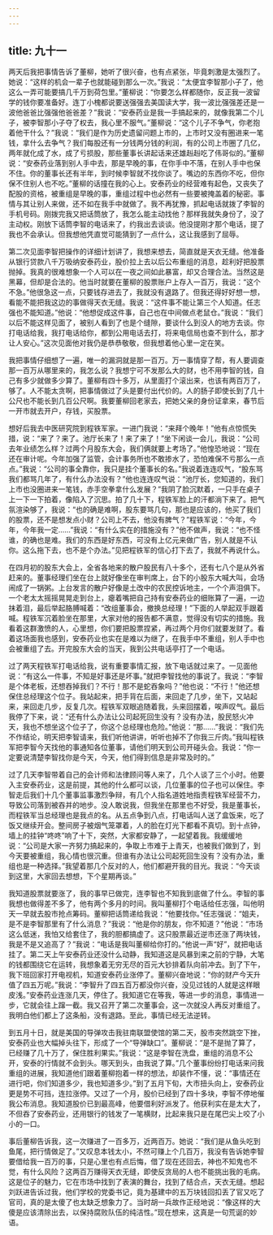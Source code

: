 ```yaml
---
---
---
```

title: 九十一
---



两天后我把事情告诉了董柳，她听了很兴奋，也有点紧张，毕竟刺激是太强烈了。她说：“这样的机会一辈子也就能碰到那么一次。”我说：“太便宜李智那小子了，他这么一弄可能要搞几千万到荷包里。”董柳说：“你要怎么样都随你，反正我一波留学的钱你要准备好。连丁小槐都说要送强强去美国读大学，我一波比强强差还是一波他爸爸比强强他爸爸差？”我说：“安泰药业是我一手搞起来的，就像我第二个儿子，被李智那小子夺了权去，我心里不服气。”董柳说：“这个儿子不争气，你老抱着他干什么？”我说：“我们是作为历史遗留问题上市的，上市时又没有圈进来一笔钱，拿什么去争气？我们每股还有一分钱两分钱的利润，有的公司上市圈了几亿，两年就化成了水，成了亏损股，那些董事长讲起话来还雄赳赳吃了伟哥似的。”董柳说：“安泰药业落到别人手中去，那是早晚的事，在你手中不落，在别人手中也保不住。你的董事长还有半年，到时候李智就不找你谈了。嘴边的东西你不吃，但你保不住别人也不吃。”董柳的话撞在我的心上。安泰药业的经营难有起色，又丧失了配股的资格，被重组是早晚的事，重组过程中也必然有一些要被掩盖着的秘密。事情与其让别人来做，还不如在我手中就做了。我不再犹豫，抓起电话就拨了李智的手机号码。刚拨完我又把话筒放了，我怎么能主动找他？那样我就失身份了，没了主动权。刚放下话筒李智的电话来了，约我出去谈谈。他没提刚才那个电话，提了我也不会承认。但我想他凭直觉可能猜到了一点什么，这让我感到了屈辱。

第二次见面李智把操作的详细计划讲了，我想来想去，简直就是天衣无缝。他准备从银行贷款八千万吸纳安泰药业，股价拉上去以后公布重组的消息，趁利好把股票抛掉。我真的很难想象一个人可以在一夜之间如此暴富，却又合理合法。当然这是黑幕，但却是合法的。他当时就要在董柳的股票账户上存入一百万，我说：“这个不急。”他很急这一点，只要钱存进去了，我就没有退路了。但我还得好好想一想，看能不能把我这边的事做得天衣无缝。我说：“这件事不能让第三个人知道。任志强也不能知道。”他说：“他想促成这件事，自己也在中间做点老鼠仓。”我说：“我们以后不能这样见面了，被别人看到了也是个缝隙，要谈什么到没人的地方去谈。你打电话给我，我打电话给你，都到公用电话去打，将来电信局也查不到什么，那才让人安心。”这次见面他对我仍是恭恭敬敬，但我想着他心里一定在笑。

我把事情仔细想了一遍，唯一的漏洞就是那一百万。万一事情穿了帮，有人要调查那一百万从哪里来的，我怎么说？我想宁可不发那么大的财，也不用李智的钱，自己有多少就做多少算了。董柳有四十多万，从里面打个滚出来，也该有两百万了，够了。人不能太贪啊，把事情做过了头是要付出代价的。人的肠子即使长到了几十公尺也不能长到几百公尺啊。我要董柳回老家去，把她父亲的身份证拿来，春节后一开市就去开户，存钱，买股票。

想好后我去中医研究院到程铁军家。一进门我说：“来拜个晚年！”他有点惊慌失措，说：“来了？来了。池厅长来了！来了来了！”坐下闲谈一会儿，我说：“公司去年业绩怎么样？过两个月股东大会，我们俩就要上考场了。”他惶恐地说：“现在还在审计呢。今年加强了监管，会计事务所也不敢掺水了，恐怕难保不亏那么一点点。”我说：“公司的事全靠你，我只是挂个董事长的名。”我说着连连叹气，“股东骂我们都骂几年了，有什么办法没有？”他也连连叹气说：“池厅长，您知道的，我们上市也没圈进来一笔钱，赤手空拳拿什么发展？”我阴了脸沉默着，一只手在桌子上一下一下拍着，像陷入了沉思。拍了几十下，程铁军脸上的汗都淌下来了。把气氛渲染够了，我说：“也的确是难啊，股东要骂几句，那也是应该的，他买了我们的股票，还不是想发点小财？公司上不去，他没有脾气？”程铁军说：“今年，今年，今年我一定……”我说：“有什么实在的措施没有？”他不做声，我说：“也不怪谁，的确也是难。我们的东西是好东西，可没有上亿元来做广告，别人就是不认你。这么拖下去，也不是个办法。”见把程铁军的信心打下去了，我就不再说什么。

在四月初的股东大会上，全省各地来的散户股民有八十多个，还有七八个是从外省赶来的。董事经理们坐在台上就好像坐在审判席上，台下的小股东大喊大叫，会场闹成了一锅粥。上台发言的散户好像是土改中的农民控诉地主，一个个声泪俱下。一个老太太摇摇晃晃走到台上，瘪着嘴把自己持有安泰药业的细账算了一遍，一边抹着泪，最后举起胳膊喊着：“改组董事会，撤换总经理！”下面的人举起双手跟着喊。程铁军沉着脸坐在那里，大家对他的报告都不满意，觉得没有切实的措施。我看着这群激愤的人，心里想，你们要把股票捏紧，再过两个月你们就要发财了。看着这场面我也感到，安泰药业也实在是难以为继了，在我手中不重组，别人手中也会被重组了去。开完股东大会的当天，我到公共电话亭打了一个电话。

过了两天程铁军打电话给我，说有重要事情汇报，放下电话就过来了。一见面他说：“有这么一件事，不知是好事还是坏事。”就把李智找他的事说了。我说：“李智是个体老板，还想吞掉我们？不行！那不是蛇吞象吗？”他也说：“不行！”他还想保住总经理这个位子。我站起来，把手背在后面，来回走了几步，坐下，又站起来，来回走几步，反复几次。程铁军双眼追随着我，头来回摆着，唉声叹气。最后我停了下来，说：“还有什么办法让公司起死回生没有？没有办法，股民怒火冲天，我也不想坐这个位子了，你这个总经理也危险。”他说：“那……”我说：“我们先不作结论，明天把李智请来，我们听他讲讲，听听也掉不了你我三斤肉。”我叫程铁军把李智今天找他的事通知各位董事，请他们明天到公司开碰头会。我说：“你一定要说清楚李智找你是今天，今天，他们得到信息是非常及时的。”

过了几天李智带着自己的会计师和法律顾问等人来了，几个人谈了三个小时。他要入主安泰药业，这是前提，其他的什么都可以谈，几位董事的位子也可以保住。李智走后我们十几个董事监事激烈争辩，有几个人指名道姓地指责程铁军经营不力，导致公司落到被吞并的地步。没人敢说我，但我坐在那里也不好受，我是董事长，而程铁军当总经理也是我点的名。从五点争到八点，打电话叫人送了盒饭来，吃了饭又继续开会。整间房子被烟气笼罩着，人的脸在灯光下都看不真切。到十点钟，墙上的挂钟“咚咚”响了十下，突然，大家都安静了，一起望着我。我缓缓地说：“公司是大家一齐努力搞起来的，争取上市难于上青天，也被我们做到了，到今天要被重组，我心情也很沉重。但谁有办法让公司起死回生没有？没有办法，重组也是一种选择。”我望着那几个反对的人，他们都避开我的目光。我说：“今天谈到这里，大家回去想想，下个星期再谈。”

我知道股票就要涨了，我的事早已做完，连李智也不知我到底做了什么。李智的事我想也做得差不多了，他有两个多月的时间。我叫董柳打个电话给任志强，叫他明天一早就去股市抢点筹码。董柳把话筒递给我说：“他要找你。”任志强说：“姐夫，是不是李智那里有了什么消息？”我说：“他是你的朋友，你不知道？”他说：“市场这么低迷，我怕又给套住了，我的胆都搞虚了。这只股票最近逆市还涨了两块钱，我是不是又追高了？”我说：“电话是我叫董柳给你打的。”他说一声“好”，就把电话挂了。第二天上午安泰药业还没什么动静，我知道这是风暴到来之前的宁静，大笔的钱都围绕它在运转，我想象着无穷无尽的百元大钞排着队向前冲去。到了下午，我下班回家打开电视机，知道安泰药业涨停了。董柳兴奋地说：“你的财产今天升值了四五万呢。”我说：“李智升了四五百万都没你兴奋，没见过钱的人就是这样眼皮浅。”安泰药业连涨几天，停住了。我知道它在等我，等进一步的消息，事情进一步，它就会往上蹿一截。我又召开了第二次董事会，这一次就没人再反对重组了。我明白他们都上了这条船，没有退路。至此，事情已经无法逆转。

到五月十日，就是美国的导弹攻击我驻南联盟使馆的第二天，股市突然跳空下挫，安泰药业也大幅掉头往下，形成了一个“导弹缺口”。董柳说：“是不是抛了算了，已经赚了几十万了，保住胜利果实。”我说：“这是李智在洗盘，重组的消息不公开，安泰的行情就不会到头。哪天到头，由我说了算。”几个董事纷纷打电话来问我重组的进展，我知道他们跟着董柳抱着一样的想法，却装作不懂，说：“事情还在进行吧，你们知道多少，我也知道多少。”到了五月下旬，大市扭头向上，安泰药业更是势不可挡，连拉涨停。又过了一个月，股价已经到了四十多块，李智不停地催我公布消息。我知道股价已到最高峰，他要借利好派发了。他获利实在是太大了，不但吞了安泰药业，还用银行的钱发了一笔横财，比起来我只是在尾巴尖上咬了小小的一口。

事后董柳告诉我，这一次赚进了一百多万，近两百万。她说：“我们是从鱼头吃到鱼尾，把行情做足了。”又叹息本钱太小，不然可赚上个几百万，我没有告诉她李智要借给我一百万的事，只是心里也有点后悔，借了现在还回去，神也不知鬼也不觉，有什么风险？这两百万赚得天衣无缝，即使反贪局的人也不能挑出我的毛病。这是位子的魅力，它在市场中找到了表演的舞台，找到了结合点，天衣无缝。想起刘跃进告诉过我，他们学校的党委书记，竟为基建中的五万块钱回扣丢了官又吃了官司，真的是太傻了也太缺乏想象力了。当时胡一兵故作正经地说：“像这样的大傻是应该清除出去，以保持腐败队伍的纯洁性。”现在想来，这真是一句荒诞的妙语。